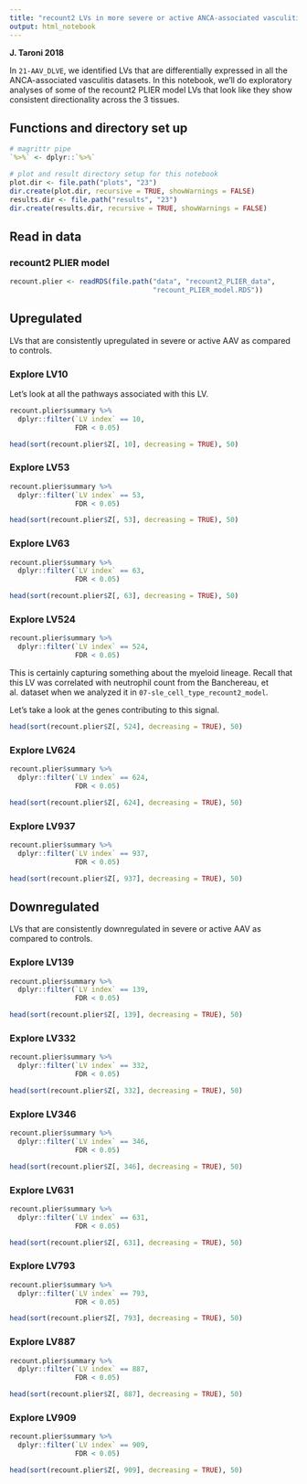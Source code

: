 ```yaml
---
title: "recount2 LVs in more severe or active ANCA-associated vasculitis"
output: html_notebook
---
```


**J. Taroni 2018**

In `21-AAV_DLVE`, we identified LVs that are differentially expressed in all
the ANCA-associated vasculitis datasets.
In this notebook, we'll do exploratory analyses of some of the recount2 PLIER
model LVs that look like they show consistent directionality across the 3
tissues.

## Functions and directory set up

```r
# magrittr pipe
`%>%` <- dplyr::`%>%`
```

```r
# plot and result directory setup for this notebook
plot.dir <- file.path("plots", "23")
dir.create(plot.dir, recursive = TRUE, showWarnings = FALSE)
results.dir <- file.path("results", "23")
dir.create(results.dir, recursive = TRUE, showWarnings = FALSE)
```

## Read in data

### recount2 PLIER model

```r
recount.plier <- readRDS(file.path("data", "recount2_PLIER_data",
                                   "recount_PLIER_model.RDS"))
```

## Upregulated

LVs that are consistently upregulated in severe or active AAV as compared to
controls.

### Explore LV10

Let's look at all the pathways associated with this LV.

```r
recount.plier$summary %>%
  dplyr::filter(`LV index` == 10,
                FDR < 0.05)
```

```r
head(sort(recount.plier$Z[, 10], decreasing = TRUE), 50)
```

### Explore LV53

```r
recount.plier$summary %>%
  dplyr::filter(`LV index` == 53,
                FDR < 0.05)
```

```r
head(sort(recount.plier$Z[, 53], decreasing = TRUE), 50)
```

### Explore LV63

```r
recount.plier$summary %>%
  dplyr::filter(`LV index` == 63,
                FDR < 0.05)
```

```r
head(sort(recount.plier$Z[, 63], decreasing = TRUE), 50)
```

### Explore LV524

```r
recount.plier$summary %>%
  dplyr::filter(`LV index` == 524,
                FDR < 0.05)
```

This is certainly capturing something about the myeloid lineage.
Recall that this LV was correlated with neutrophil count from the 
Banchereau, et al. dataset when we analyzed it in 
`07-sle_cell_type_recount2_model`.

Let's take a look at the genes contributing to this signal.

```r
head(sort(recount.plier$Z[, 524], decreasing = TRUE), 50)
```

### Explore LV624

```r
recount.plier$summary %>%
  dplyr::filter(`LV index` == 624,
                FDR < 0.05)
```

```r
head(sort(recount.plier$Z[, 624], decreasing = TRUE), 50)
```

### Explore LV937

```r
recount.plier$summary %>%
  dplyr::filter(`LV index` == 937,
                FDR < 0.05)
```

```r
head(sort(recount.plier$Z[, 937], decreasing = TRUE), 50)
```

## Downregulated

LVs that are consistently downregulated in severe or active AAV as compared to
controls.

### Explore LV139

```r
recount.plier$summary %>%
  dplyr::filter(`LV index` == 139,
                FDR < 0.05)
```

```r
head(sort(recount.plier$Z[, 139], decreasing = TRUE), 50)
```

### Explore LV332

```r
recount.plier$summary %>%
  dplyr::filter(`LV index` == 332,
                FDR < 0.05)
```

```r
head(sort(recount.plier$Z[, 332], decreasing = TRUE), 50)
```

### Explore LV346

```r
recount.plier$summary %>%
  dplyr::filter(`LV index` == 346,
                FDR < 0.05)
```

```r
head(sort(recount.plier$Z[, 346], decreasing = TRUE), 50)
```

### Explore LV631

```r
recount.plier$summary %>%
  dplyr::filter(`LV index` == 631,
                FDR < 0.05)
```

```r
head(sort(recount.plier$Z[, 631], decreasing = TRUE), 50)
```

### Explore LV793

```r
recount.plier$summary %>%
  dplyr::filter(`LV index` == 793,
                FDR < 0.05)
```

```r
head(sort(recount.plier$Z[, 793], decreasing = TRUE), 50)
```

### Explore LV887

```r
recount.plier$summary %>%
  dplyr::filter(`LV index` == 887,
                FDR < 0.05)
```

```r
head(sort(recount.plier$Z[, 887], decreasing = TRUE), 50)
```

### Explore LV909

```r
recount.plier$summary %>%
  dplyr::filter(`LV index` == 909,
                FDR < 0.05)
```

```r
head(sort(recount.plier$Z[, 909], decreasing = TRUE), 50)
```

